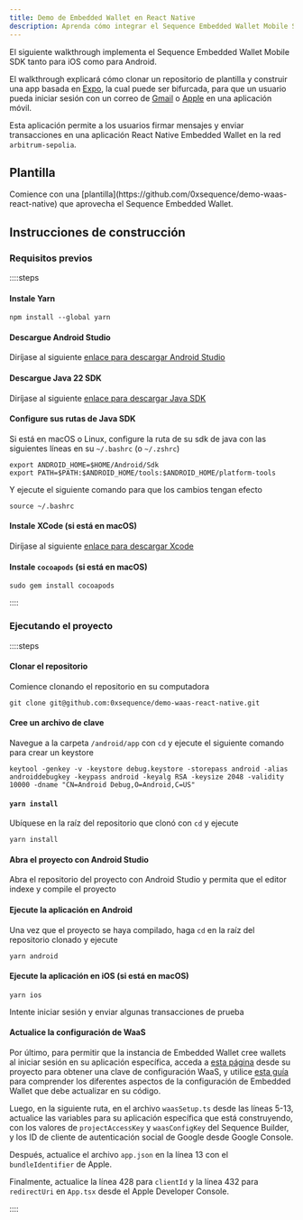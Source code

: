 ```yaml
---
title: Demo de Embedded Wallet en React Native
description: Aprenda cómo integrar el Sequence Embedded Wallet Mobile SDK en una app React Native para iOS y Android.
---
```


El siguiente walkthrough implementa el Sequence Embedded Wallet Mobile SDK tanto para iOS como para Android.

El walkthrough explicará cómo clonar un repositorio de plantilla y construir una app basada en [Expo](https://expo.dev/), la cual puede ser bifurcada, para que un usuario pueda iniciar sesión con un correo de [Gmail](https://console.cloud.google.com/) o [Apple](https://developer.apple.com/) en una aplicación móvil.

Esta aplicación permite a los usuarios firmar mensajes y enviar transacciones en una aplicación React Native Embedded Wallet en la red `arbitrum-sepolia`.

## Plantilla

<Note>
  Comience con una [plantilla](https://github.com/0xsequence/demo-waas-react-native) que aprovecha el Sequence Embedded Wallet.
</Note>

## Instrucciones de construcción

### Requisitos previos
::::steps

#### Instale Yarn

```shell
npm install --global yarn
```

#### Descargue Android Studio
Diríjase al siguiente [enlace para descargar Android Studio](https://developer.android.com/studio)

#### Descargue Java 22 SDK
Diríjase al siguiente [enlace para descargar Java SDK](https://www.oracle.com/java/technologies/downloads/)

#### Configure sus rutas de Java SDK
Si está en macOS o Linux, configure la ruta de su sdk de java con las siguientes líneas en su `~/.bashrc` (o `~/.zshrc`)

```shell
export ANDROID_HOME=$HOME/Android/Sdk
export PATH=$PATH:$ANDROID_HOME/tools:$ANDROID_HOME/platform-tools
```

Y ejecute el siguiente comando para que los cambios tengan efecto

```shell
source ~/.bashrc
```

#### Instale XCode (si está en macOS)
Diríjase al siguiente [enlace para descargar Xcode](https://developer.apple.com/xcode/)

#### Instale `cocoapods` (si está en macOS)

```
sudo gem install cocoapods
```

::::

### Ejecutando el proyecto
::::steps

#### Clonar el repositorio
Comience clonando el repositorio en su computadora

```shell
git clone git@github.com:0xsequence/demo-waas-react-native.git
```

#### Cree un archivo de clave
Navegue a la carpeta `/android/app` con `cd` y ejecute el siguiente comando para crear un keystore

```
keytool -genkey -v -keystore debug.keystore -storepass android -alias androiddebugkey -keypass android -keyalg RSA -keysize 2048 -validity 10000 -dname "CN=Android Debug,O=Android,C=US"
```

#### `yarn install`
Ubíquese en la raíz del repositorio que clonó con `cd` y ejecute

```shell
yarn install
```

#### Abra el proyecto con Android Studio
Abra el repositorio del proyecto con Android Studio y permita que el editor indexe y compile el proyecto

#### Ejecute la aplicación en Android
Una vez que el proyecto se haya compilado, haga `cd` en la raíz del repositorio clonado y ejecute

```shell
yarn android
```

#### Ejecute la aplicación en iOS (si está en macOS)

```shell
yarn ios 
```

Intente iniciar sesión y enviar algunas transacciones de prueba

#### Actualice la configuración de WaaS
Por último, para permitir que la instancia de Embedded Wallet cree wallets al iniciar sesión en su aplicación específica, acceda a [esta página](https://sequence.build/project/default/wallet/embedded-wallet) desde su proyecto para obtener una clave de configuración WaaS, y utilice [esta guía](/solutions/builder/embedded-wallet) para comprender los diferentes aspectos de la configuración de Embedded Wallet que debe actualizar en su código.

Luego, en la siguiente ruta, en el archivo `waasSetup.ts` desde las líneas 5-13, actualice las variables para su aplicación específica que está construyendo, con los valores de `projectAccessKey` y `waasConfigKey` del Sequence Builder, y los ID de cliente de autenticación social de Google desde Google Console.

Después, actualice el archivo `app.json` en la línea 13 con el `bundleIdentifier` de Apple.

Finalmente, actualice la línea 428 para `clientId` y la línea 432 para `redirectUri` en `App.tsx` desde el Apple Developer Console.

::::